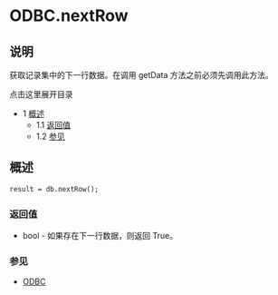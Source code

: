 # ODBC.nextRow 

 

## 说明

获取记录集中的下一行数据。在调用 getData 方法之前必须先调用此方法。

点击这里展开目录

* 1 [概述](#概述)  
   * 1.1 [返回值](#返回值)  
   * 1.2 [参见](#参见)

## 概述

```xml
result = db.nextRow();
```

### 返回值

* bool - 如果存在下一行数据，则返回 True。

### 参见

* [ODBC](./ODBC_13173465.mdx#odbc)